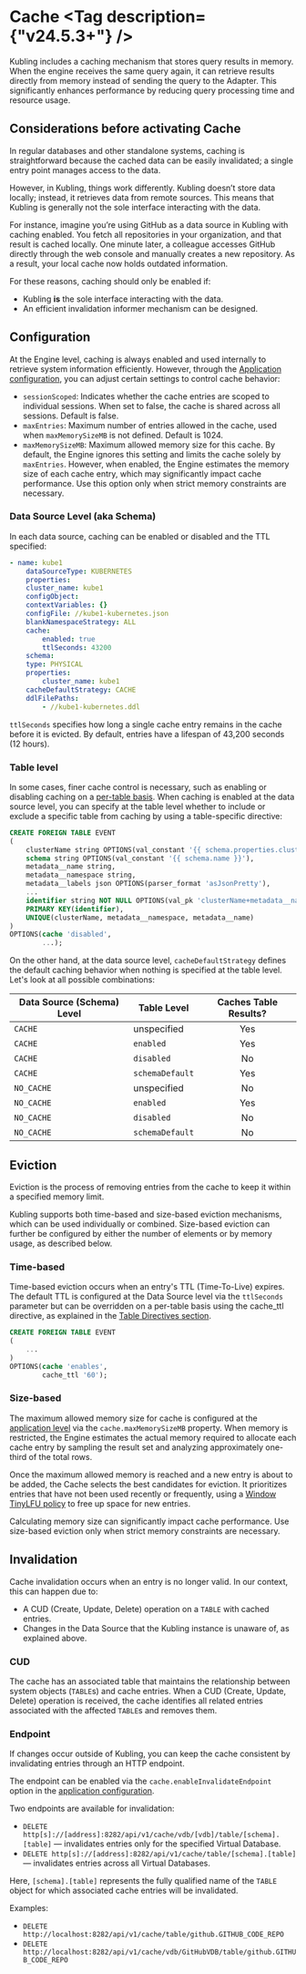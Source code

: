 
# Cache <Tag description={"v24.5.3+"} />

Kubling includes a caching mechanism that stores query results in memory. 
When the engine receives the same query again, it can retrieve results directly from memory instead of sending the query to the Adapter. 
This significantly enhances performance by reducing query processing time and resource usage.

## Considerations before activating Cache

In regular databases and other standalone systems, caching is straightforward because the cached data can be easily invalidated; 
a single entry point manages access to the data.

However, in Kubling, things work differently. Kubling doesn’t store data locally; instead, it retrieves data from remote sources. 
This means that Kubling is generally not the sole interface interacting with the data.

For instance, imagine you’re using GitHub as a data source in Kubling with caching enabled. 
You fetch all repositories in your organization, and that result is cached locally. One minute later, 
a colleague accesses GitHub directly through the web console and manually creates a new repository. As a result, your local cache now holds outdated information.

For these reasons, caching should only be enabled if:
- Kubling **is** the sole interface interacting with the data.
- An efficient invalidation informer mechanism can be designed.

## Configuration
At the Engine level, caching is always enabled and used internally to retrieve system information efficiently.
However, through the [Application configuration](/schemas#main-application-configuration), 
you can adjust certain settings to control cache behavior:

- `sessionScoped`: Indicates whether the cache entries are scoped to individual sessions. When set to false, the cache is shared across all sessions. Default is false.
- `maxEntries`: Maximum number of entries allowed in the cache, used when `maxMemorySizeMB` is not defined. Default is 1024.
- `maxMemorySizeMB`: Maximum allowed memory size for this cache. By default, the Engine ignores this setting and limits the cache solely by `maxEntries`. 
However, when enabled, the Engine estimates the memory size of each cache entry, which may significantly impact cache performance. 
Use this option only when strict memory constraints are necessary.

### Data Source Level (aka Schema)
In each data source, caching can be enabled or disabled and the TTL specified:
```yaml
- name: kube1
    dataSourceType: KUBERNETES
    properties:
    cluster_name: kube1
    configObject:
    contextVariables: {}
    configFile: //kube1-kubernetes.json
    blankNamespaceStrategy: ALL
    cache:
        enabled: true
        ttlSeconds: 43200
    schema:
    type: PHYSICAL
    properties:
        cluster_name: kube1
    cacheDefaultStrategy: CACHE
    ddlFilePaths:
        - //kube1-kubernetes.ddl
```

`ttlSeconds` specifies how long a single cache entry remains in the cache before it is evicted. By default, entries have a lifespan of 43,200 seconds (12 hours).

### Table level

In some cases, finer cache control is necessary, such as enabling or disabling caching on a [per-table basis](/Engine/DDL#table-directives). 
When caching is enabled at the data source level, you can specify at the table level whether to include or exclude a specific table from caching 
by using a table-specific directive:

```sql
CREATE FOREIGN TABLE EVENT
(
    clusterName string OPTIONS(val_constant '{{ schema.properties.cluster_name }}'),
    schema string OPTIONS(val_constant '{{ schema.name }}'),
    metadata__name string,
    metadata__namespace string,
    metadata__labels json OPTIONS(parser_format 'asJsonPretty'),
    ...
    identifier string NOT NULL OPTIONS(val_pk 'clusterName+metadata__namespace+metadata__name' ),
    PRIMARY KEY(identifier),
    UNIQUE(clusterName, metadata__namespace, metadata__name)
)
OPTIONS(cache 'disabled',
        ...);
```

On the other hand, at the data source level, `cacheDefaultStrategy` defines the default caching behavior when nothing is specified at the table level. 
Let's look at all possible combinations:

| Data Source (Schema) Level | Table Level     | Caches Table Results? |
|----------------------------|-----------------|:---------------------:|
| `CACHE`                    | unspecified     |          Yes          |
| `CACHE`                    | `enabled`       |          Yes          |
| `CACHE`                    | `disabled`      |          No           |
| `CACHE`                    | `schemaDefault` |          Yes          |
| `NO_CACHE`                 | unspecified     |          No           |
| `NO_CACHE`                 | `enabled`       |          Yes          |
| `NO_CACHE`                 | `disabled`      |          No           |
| `NO_CACHE`                 | `schemaDefault` |          No           |

## Eviction
Eviction is the process of removing entries from the cache to keep it within a specified memory limit.

Kubling supports both time-based and size-based eviction mechanisms, which can be used individually or combined. 
Size-based eviction can further be configured by either the number of elements or by memory usage, as described below.

### Time-based
Time-based eviction occurs when an entry's TTL (Time-To-Live) expires. 
The default TTL is configured at the Data Source level via the `ttlSeconds` parameter but can be overridden on a per-table basis using the cache_ttl directive, 
as explained in the [Table Directives section](/Engine/DDL#table-directives).

```sql
CREATE FOREIGN TABLE EVENT
(
    ...
)
OPTIONS(cache 'enables',
        cache_ttl '60');
```

### Size-based

The maximum allowed memory size for cache is configured at the [application level](/schemas#main-application-configuration) via the `cache.maxMemorySizeMB` property. 
When memory is restricted, the Engine estimates the actual memory required to allocate each cache entry 
by sampling the result set and analyzing approximately one-third of the total rows.

Once the maximum allowed memory is reached and a new entry is about to be added, the Cache selects the best candidates for eviction. 
It prioritizes entries that have not been used recently or frequently, using a [Window TinyLFU policy](https://arxiv.org/pdf/1512.00727) 
to free up space for new entries.

<Callout type="warning">
  Calculating memory size can significantly impact cache performance. Use size-based eviction only when strict memory constraints are necessary.
</Callout>

## Invalidation

Cache invalidation occurs when an entry is no longer valid. In our context, this can happen due to:
- A CUD (Create, Update, Delete) operation on a `TABLE` with cached entries.
- Changes in the Data Source that the Kubling instance is unaware of, as explained above.

### CUD
The cache has an associated table that maintains the relationship between system objects (`TABLE`s) and cache entries. 
When a CUD (Create, Update, Delete) operation is received, the cache identifies all related entries associated with the affected `TABLE`s and removes them.

### Endpoint
If changes occur outside of Kubling, you can keep the cache consistent by invalidating entries through an HTTP endpoint.

The endpoint can be enabled via the `cache.enableInvalidateEndpoint` option in the [application configuration](/schemas#main-application-configuration).

Two endpoints are available for invalidation:
- `DELETE http[s]://[address]:8282/api/v1/cache/vdb/[vdb]/table/[schema].[table]` — invalidates entries only for the specified Virtual Database.
- `DELETE http[s]://[address]:8282/api/v1/cache/table/[schema].[table]` — invalidates entries across all Virtual Databases.

Here, `[schema].[table]` represents the fully qualified name of the `TABLE` object for which associated cache entries will be invalidated.

Examples:
- `DELETE http://localhost:8282/api/v1/cache/table/github.GITHUB_CODE_REPO`
- `DELETE http://localhost:8282/api/v1/cache/vdb/GitHubVDB/table/github.GITHUB_CODE_REPO`